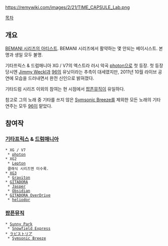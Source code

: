 https://remywiki.com/images/2/21/TIME_CAPSULE_Lab.png

[[목차]]

== 개요 ==

[[BEMANI 시리즈/아티스트|BEMANI 시리즈의 아티스트]]. BEMANI 시리즈에서 활약하는 몇 안되는 베이시스트. 본명과 생일 모두 불명.

기타프릭스 & 드럼매니아 XG / V7의 엑스트라 러시 악곡 [[photon]]으로 첫 등장. 첫 등장 당시엔 [[Jimmy Weckl]]과 [[96]]의 유닛이라는 추측이 대세였지만, 2011년 10월 라이브 공연에 모습을 드러내면서 완전 신인으로 밝혀졌다.

기타드럼 시리즈 이외의 참여는 현 시점에서 [[팝픈뮤직]]이 유일하다.

참고로 그의 노래 중 기타를 쓰지 않은 [[Symsonic Breeze]]를 제외한 모든 노래의 기타 연주는 모두 [[96]]이 맡았다.

== 참여작 ==
=== [[기타프릭스]] & [[드럼매니아]] ===
 * XG / V7
  * [[photon]]
 * XG2
  * [[Lepton]]
  클래식 시리즈엔 미수록.
 * [[XG3]]
  * [[Graviton]]
 * [[GITADORA]]
  * [[Jasper]]
  * [[Obsidian]]
 * [[GITADORA OverDrive]]
  * [[heliodor]]

=== [[팝픈뮤직]] ===

 * [[서니파크|Sunny Park]]
  * [[Snowfield Express]]
 * [[라피스토리아|ラピストリア]]
  * [[Symsonic Breeze]]

